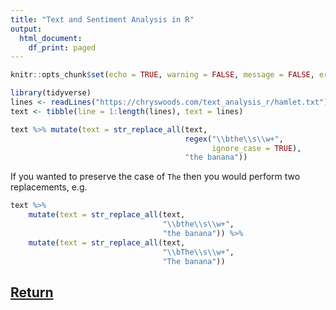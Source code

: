 ```yaml
---
title: "Text and Sentiment Analysis in R"
output:
  html_document:
    df_print: paged
---
```


```r
knitr::opts_chunk$set(echo = TRUE, warning = FALSE, message = FALSE, error = FALSE)
```

```r
library(tidyverse)
lines <- readLines("https://chryswoods.com/text_analysis_r/hamlet.txt")
text <- tibble(line = 1:length(lines), text = lines)

text %>% mutate(text = str_replace_all(text, 
                                       regex("\\bthe\\s\\w+", 
                                             ignore_case = TRUE), 
                                       "the banana"))
```

If you wanted to preserve the case of `The` then you would perform two
replacements, e.g.

```r
text %>% 
    mutate(text = str_replace_all(text, 
                                  "\\bthe\\s\\w+", 
                                  "the banana")) %>%
    mutate(text = str_replace_all(text,
                                  "\\bThe\\s\\w+",
                                  "The banana"))
```


## [Return](regexp.html)

